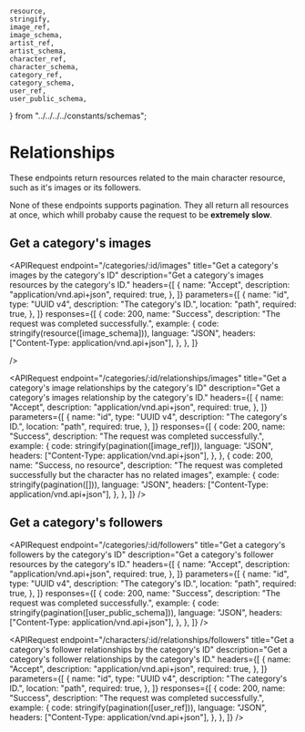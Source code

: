 
    resource,
    stringify,
    image_ref,
    image_schema,
    artist_ref,
    artist_schema,
    character_ref,
    character_schema,
    category_ref,
    category_schema,
    user_ref,
    user_public_schema,
} from "../../../../constants/schemas";

# Relationships

These endpoints return resources related to the main character resource, such as it's images or its followers.

<Callout type="warning">
    None of these endpoints supports pagination. They all return all resources
    at once, which whill probaby cause the request to be <b>extremely slow</b>.
</Callout>

## Get a category's images

<APIRequest
    endpoint="/categories/:id/images"
    title="Get a category's images by the category's ID"
    description="Get a category's images resources by the category's ID."
    headers={[
        {
            name: "Accept",
            description: "application/vnd.api+json",
            required: true,
        },
    ]}
    parameters={[
        {
            name: "id",
            type: "UUID v4",
            description: "The category's ID.",
            location: "path",
            required: true,
        },
    ]}
    responses={[
        {
            code: 200,
            name: "Success",
            description: "The request was completed successfully.",
            example: {
                code: stringify(resource([image_schema])),
                language: "JSON",
                headers: ["Content-Type: application/vnd.api+json"],
            },
        },
    ]}

/>

<APIRequest
    endpoint="/categories/:id/relationships/images"
    title="Get a category's image relationships by the category's ID"
    description="Get a category's images relationship by the category's ID."
    headers={[
        {
            name: "Accept",
            description: "application/vnd.api+json",
            required: true,
        },
    ]}
    parameters={[
        {
            name: "id",
            type: "UUID v4",
            description: "The category's ID.",
            location: "path",
            required: true,
        },
    ]}
    responses={[
        {
            code: 200,
            name: "Success",
            description: "The request was completed successfully.",
            example: {
                code: stringify(pagination([image_ref])),
                language: "JSON",
                headers: ["Content-Type: application/vnd.api+json"],
            },
        },
        {
            code: 200,
            name: "Success, no resource",
            description:
                "The request was completed successfully but the character has no related images",
            example: {
                code: stringify(pagination([])),
                language: "JSON",
                headers: ["Content-Type: application/vnd.api+json"],
            },
        },
    ]}
/>

## Get a category's followers

<APIRequest
    endpoint="/categories/:id/followers"
    title="Get a category's followers by the category's ID"
    description="Get a category's follower resources by the category's ID."
    headers={[
        {
            name: "Accept",
            description: "application/vnd.api+json",
            required: true,
        },
    ]}
    parameters={[
        {
            name: "id",
            type: "UUID v4",
            description: "The category's ID.",
            location: "path",
            required: true,
        },
    ]}
    responses={[
        {
            code: 200,
            name: "Success",
            description: "The request was completed successfully.",
            example: {
                code: stringify(pagination([user_public_schema])),
                language: "JSON",
                headers: ["Content-Type: application/vnd.api+json"],
            },
        },
    ]}
/>

<APIRequest
    endpoint="/characters/:id/relationships/followers"
    title="Get a category's follower relationships by the category's ID"
    description="Get a category's follower relationships by the category's ID."
    headers={[
        {
            name: "Accept",
            description: "application/vnd.api+json",
            required: true,
        },
    ]}
    parameters={[
        {
            name: "id",
            type: "UUID v4",
            description: "The category's ID.",
            location: "path",
            required: true,
        },
    ]}
    responses={[
        {
            code: 200,
            name: "Success",
            description: "The request was completed successfully.",
            example: {
                code: stringify(pagination([user_ref])),
                language: "JSON",
                headers: ["Content-Type: application/vnd.api+json"],
            },
        },
    ]}
/>
